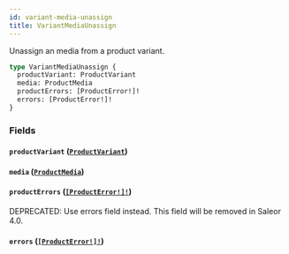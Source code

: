 ```yaml
---
id: variant-media-unassign
title: VariantMediaUnassign
---
```


Unassign an media from a product variant.

```graphql
type VariantMediaUnassign {
  productVariant: ProductVariant
  media: ProductMedia
  productErrors: [ProductError!]!
  errors: [ProductError!]!
}
```

### Fields

#### `productVariant` ([`ProductVariant`](../../../developer/api-reference/objects/product-variant))

#### `media` ([`ProductMedia`](../../../developer/api-reference/objects/product-media))

#### `productErrors` ([`[ProductError!]!`](../../../developer/api-reference/objects/product-error))

<span class="badge badge--warning">DEPRECATED: Use errors field instead. This field will be removed in Saleor 4.0.</span>

#### `errors` ([`[ProductError!]!`](../../../developer/api-reference/objects/product-error))
